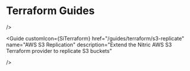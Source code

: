 

# Terraform Guides

<GuidesGrid title="Recommended Terraform Guides">
    <Guide
    customIcon={SiTerraform}
    href="/guides/terraform/s3-encryption"
    name="AWS S3 Server-side Encryption"
    description="Extend the Nitric AWS S3 Terraform provider to add server-side encryption"

/>

  <Guide
    customIcon={SiTerraform}
    href="/guides/terraform/s3-replicate"
    name="AWS S3 Replication"
    description="Extend the Nitric AWS S3 Terraform provider to replicate S3 buckets"

/>

  <Guide
    customIcon={SiTerraform}
    href="/guides/terraform/api-gateway-throttle"
    name="AWS API Gateway Throttle"
    description="Extend the Nitric AWS Terraform provider to set API Gateway throttling limits"
/>
<Guide
    customIcon={SiTerraform}
    href="/guides/terraform/terratest"
    name="Testing AWS resources with Terratest"
    description="Use Terratest to validate the infrastructure of a Nitric GO project deployed with Terraform"
/>
</GuidesGrid>
